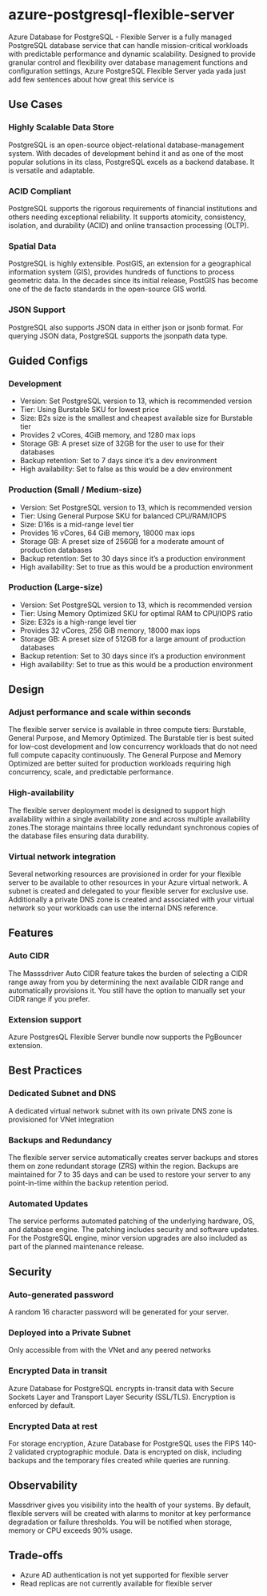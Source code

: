 # azure-postgresql-flexible-server
Azure Database for PostgreSQL - Flexible Server is a fully managed PostgreSQL database service that can handle mission-critical workloads with predictable performance and dynamic scalability. Designed to provide granular control and flexibility over database management functions and configuration settings, Azure PostgreSQL Flexible Server yada yada just add few sentences about how great this service is

## Use Cases
### Highly Scalable Data Store
PostgreSQL is an open-source object-relational database-management system. With decades of development behind it and as one of the most popular solutions in its class, PostgreSQL excels as a backend database. It is versatile and adaptable.
### ACID Compliant
PostgreSQL supports the rigorous requirements of financial institutions and others needing exceptional reliability. It supports atomicity, consistency, isolation, and durability (ACID) and online transaction processing (OLTP).
### Spatial Data
PostgreSQL is highly extensible. PostGIS, an extension for a geographical information system (GIS), provides hundreds of functions to process geometric data. In the decades since its initial release, PostGIS has become one of the de facto standards in the open-source GIS world.
### JSON Support
PostgreSQL also supports JSON data in either json or jsonb format. For querying JSON data, PostgreSQL supports the jsonpath data type.

## Guided Configs
### Development
* Version: Set PostgreSQL version to 13, which is recommended version
* Tier: Using Burstable SKU for lowest price
* Size: B2s size is the smallest and cheapest available size for Burstable tier
* Provides 2 vCores, 4GiB memory, and 1280 max iops
* Storage GB: A preset size of 32GB for the user to use for their databases
* Backup retention: Set to 7 days since it’s a dev environment
* High availability: Set to false as this would be a dev environment
### Production (Small / Medium-size)
* Version: Set PostgreSQL version to 13, which is recommended version
* Tier: Using General Purpose SKU for balanced CPU/RAM/IOPS
* Size: D16s is a mid-range level tier
* Provides 16 vCores, 64 GiB memory, 18000 max iops
* Storage GB: A preset size of 256GB for a moderate amount of production databases
* Backup retention: Set to 30 days since it’s a production environment
* High availability: Set to true as this would be a production environment
### Production (Large-size)
* Version: Set PostgreSQL version to 13, which is recommended version
* Tier: Using Memory Optimized SKU for optimal RAM to CPU/IOPS ratio
* Size: E32s is a high-range level tier
* Provides 32 vCores, 256 GiB memory, 18000 max iops
* Storage GB: A preset size of 512GB for a large amount of production databases
* Backup retention: Set to 30 days since it’s a production environment
* High availability: Set to true as this would be a production environment

## Design
### Adjust performance and scale within seconds
The flexible server service is available in three compute tiers: Burstable, General Purpose, and Memory Optimized. The Burstable tier is best suited for low-cost development and low concurrency workloads that do not need full compute capacity continuously. The General Purpose and Memory Optimized are better suited for production workloads requiring high concurrency, scale, and predictable performance.
### High-availability
The flexible server deployment model is designed to support high availability within a single availability zone and across multiple availability zones.The storage maintains three locally redundant synchronous copies of the database files ensuring data durability.
### Virtual network integration
Several networking resources are provisioned in order for your flexible server to be available to other resources in your Azure virtual network. A subnet is created and delegated to your flexible server for exclusive use. Additionally a private DNS zone is created and associated with your virtual network so your workloads can use the internal DNS reference.

## Features
### Auto CIDR
The Masssdriver Auto CIDR feature takes the burden of selecting a CIDR range away from you by determining the next available CIDR range and automatically provisions it. You still have the option to manually set your CIDR range if you prefer.
### Extension support
Azure PostgresQL Flexible Server bundle now supports the PgBouncer extension.

## Best Practices
### Dedicated Subnet and DNS
A dedicated virtual network subnet with its own private DNS zone is provisioned for VNet integration
### Backups and Redundancy
The flexible server service automatically creates server backups and stores them on zone redundant storage (ZRS) within the region. Backups are maintained for 7 to 35 days and can be used to restore your server to any point-in-time within the backup retention period.
### Automated Updates
The service performs automated patching of the underlying hardware, OS, and database engine. The patching includes security and software updates. For the PostgreSQL engine, minor version upgrades are also included as part of the planned maintenance release.

## Security
### Auto-generated password
A random 16 character password will be generated for your server.
### Deployed into a Private Subnet
Only accessible from with the VNet and any peered networks
### Encrypted Data in transit
Azure Database for PostgreSQL encrypts in-transit data with Secure Sockets Layer and Transport Layer Security (SSL/TLS). Encryption is enforced by default.
### Encrypted Data at rest
For storage encryption, Azure Database for PostgreSQL uses the FIPS 140-2 validated cryptographic module. Data is encrypted on disk, including backups and the temporary files created while queries are running.

## Observability
Massdriver gives you visibility into the health of your systems. By default, flexible servers will be created with alarms to monitor at key performance degradation or failure thresholds. You will be notified when storage, memory or CPU exceeds 90% usage.

## Trade-offs
* Azure AD authentication is not yet supported for flexible server
* Read replicas are not currently available for flexible server
